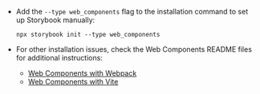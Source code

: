 - Add the `--type web_components` flag to the installation command to set up Storybook manually:

  ```shell
  npx storybook init --type web_components
  ```

- For other installation issues, check the Web Components README files for additional instructions:
  - [Web Components with Webpack](https://github.com/storybookjs/storybook/tree/next/code/frameworks/web-components-webpack5)
  - [Web Components with Vite](https://github.com/storybookjs/storybook/tree/next/code/frameworks/web-components-vite)
